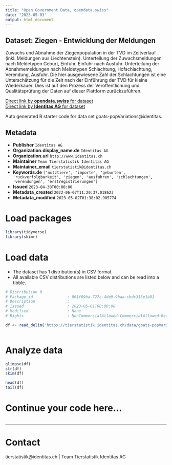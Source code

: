 ```yaml
---
title: "Open Government Data, opendata.swiss"
date: "2023-05-03"
output: html_document
---
```


## Dataset: Ziegen - Entwicklung der Meldungen

Zuwachs und Abnahme der Ziegenpopulation in der TVD im Zeitverlauf (inkl. Meldungen aus Liechtenstein). Unterteilung der Zuwachsmeldungen nach Meldetypen Geburt, Einfuhr, Einfuhr nach Ausfuhr. Unterteilung der Abnahmemeldungen nach Meldetypen Schlachtung, Hofschlachtung, Verendung, Ausfuhr. Die hier ausgewiesene Zahl der Schlachtungen ist eine Unterschätzung für die Zeit nach der Einführung der TVD für kleine Wiederkäuer. Dies ist auf den Prozess der Veröffentlichung und Qualitätsprüfung der Daten auf dieser Plattform zurückzuführen.

[Direct link by **opendata.swiss** for dataset](https://opendata.swiss/de/dataset/ziegen-entwicklung-der-meldungen)<br>
[Direct link by **Identitas AG** for dataset](https://tierstatistik.identitas.ch/)

Auto generated R starter code for data set goats-popVariations@identitas.

## Metadata

- **Publisher** `Identitas AG`
- **Organization.display_name.de** `Identitas AG`
- **Organization.url** `http://www.identitas.ch`
- **Maintainer** `Team Tierstatistik Identitas AG`
- **Maintainer_email** `tierstatistik@identitas.ch`
- **Keywords.de** `['nutztiere', 'importe', 'geburten', 'ruckverfolgbarkeit', 'ziegen', 'ausfuhren', 'schlachtungen', 'verendungen', 'erstregistrierungen']`
- **Issued** `2023-04-30T00:00:00`
- **Metadata_created** `2022-06-07T11:20:37.018623`
- **Metadata_modified** `2023-05-02T01:38:02.905774`


# Load packages

```r

library(tidyverse)
library(skimr)

```

# Load data

-   The dataset has 1 distribution(s) in CSV format.
-   All available CSV distributions are listed below and can be read into a tibble.

```r

# Distribution 0
# Package_id               : 061f09ba-727c-4de9-9baa-cbdc315e1a01
# Description              : 
# Issued                   : 2023-05-01T00:00:00
# Modified                 : None
# Rights                   : NonCommercialAllowed-CommercialAllowed-ReferenceRequired

df <- read_delim('https://tierstatistik.identitas.ch/data/goats-popVariations.csv')



```

# Analyze data

```r

glimpse(df)
str(df)
skim(df)

head(df)
tail(df)

```

# Continue your code here...

```r

```

------------------------------------------------------------------------

# Contact

tierstatistik@identitas.ch | Team Tierstatistik Identitas AG

